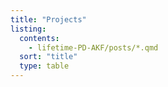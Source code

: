 ```yaml
---
title: "Projects"
listing:
  contents:
    - lifetime-PD-AKF/posts/*.qmd
  sort: "title"
  type: table
---
```

